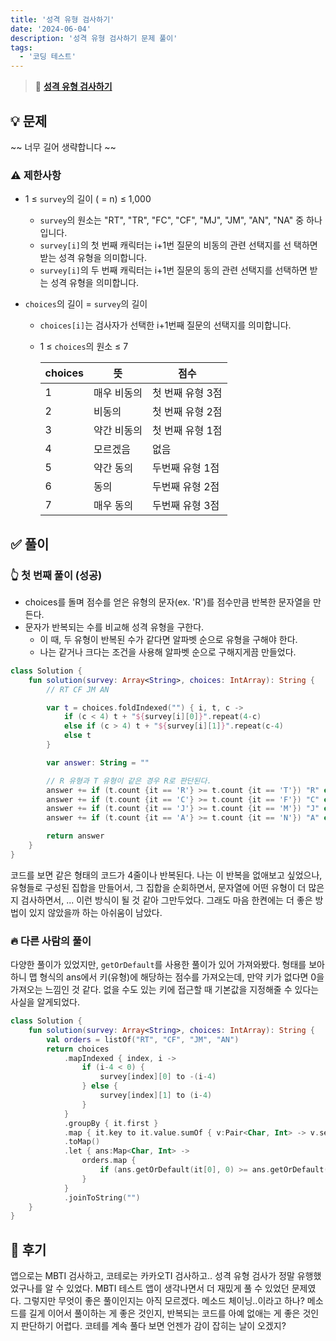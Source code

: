 ```yaml
---
title: '성격 유형 검사하기'
date: '2024-06-04'
description: '성격 유형 검사하기 문제 풀이'
tags:
  - '코딩 테스트'
---
```


> 📍 [**성격 유형 검사하기**](https://school.programmers.co.kr/learn/courses/30/lessons/118666)

## 💡 문제

~~ 너무 길어 생략합니다 ~~

### ⚠️ 제한사항

- 1 ≤ `survey`의 길이 ( = n) ≤ 1,000
  - `survey`의 원소는 "RT", "TR", "FC", "CF", "MJ", "JM", "AN", "NA" 중 하나입니다.
  - `survey[i]`의 첫 번째 캐릭터는 i+1번 질문의 비동의 관련 선택지를 선 택하면 받는 성격 유형을 의미합니다.
  - `survey[i]`의 두 번째 캐릭터는 i+1번 질문의 동의 관련 선택지를 선택하면 받는 성격 유형을 의미합니다.
- `choices`의 길이 = `survey`의 길이

  - `choices[i]`는 검사자가 선택한 i+1번째 질문의 선택지를 의미합니다.
  - 1 ≤ `choices`의 원소 ≤ 7

    choices | 뜻 | 점수
    -- | -- | --
    1 | 매우 비동의 | 첫 번째 유형 3점
    2 | 비동의 | 첫 번째 유형 2점
    3 | 약간 비동의 | 첫 번째 유형 1점
    4 | 모르겠음 | 없음
    5 | 약간 동의 | 두번째 유형 1점
    6 | 동의 | 두번째 유형 2점
    7 | 매우 동의 | 두번째 유형 3점

## ✅ 풀이

### 👆 첫 번째 풀이 (성공)

- choices를 돌며 점수를 얻은 유형의 문자(ex. 'R')를 점수만큼 반복한 문자열을 만든다.
- 문자가 반복되는 수를 비교해 성격 유형을 구한다.
  - 이 때, 두 유형이 반복된 수가 같다면 알파벳 순으로 유형을 구해야 한다.
  - 나는 같거나 크다는 조건을 사용해 알파벳 순으로 구해지게끔 만들었다. 

```kotlin
class Solution {
    fun solution(survey: Array<String>, choices: IntArray): String {
        // RT CF JM AN

        var t = choices.foldIndexed("") { i, t, c ->
            if (c < 4) t + "${survey[i][0]}".repeat(4-c)
            else if (c > 4) t + "${survey[i][1]}".repeat(c-4)
            else t            
        }

        var answer: String = ""

		// R 유형과 T 유형이 같은 경우 R로 판단된다.
        answer += if (t.count {it == 'R'} >= t.count {it == 'T'}) "R" else "T"
        answer += if (t.count {it == 'C'} >= t.count {it == 'F'}) "C" else "F"
        answer += if (t.count {it == 'J'} >= t.count {it == 'M'}) "J" else "M"
        answer += if (t.count {it == 'A'} >= t.count {it == 'N'}) "A" else "N"

        return answer
    }
}
```

코드를 보면 같은 형태의 코드가 4줄이나 반복된다. 나는 이 반복을 없애보고 싶었으나, 유형들로 구성된 집합을 만들어서, 그 집합을 순회하면서, 문자열에 어떤 유형이 더 많은지 검사하면서, ... 이런 방식이 될 것 같아 그만두었다. 그래도 마음 한켠에는 더 좋은 방법이 있지 않았을까 하는 아쉬움이 남았다.

### 🔥 다른 사람의 풀이

다양한 풀이가 있었지만, `getOrDefault`를 사용한 풀이가 있어 가져와봤다. 형태를 보아하니 맵 형식의 ans에서 키(유형)에 해당하는 점수를 가져오는데, 만약 키가 없다면 0을 가져오는 느낌인 것 같다. 없을 수도 있는 키에 접근할 때 기본값을 지정해줄 수 있다는 사실을 알게되었다. 

```kotlin
class Solution {
    fun solution(survey: Array<String>, choices: IntArray): String {
        val orders = listOf("RT", "CF", "JM", "AN")
        return choices
            .mapIndexed { index, i ->
                if (i-4 < 0) {
                    survey[index][0] to -(i-4)
                } else {
                    survey[index][1] to (i-4)
                }
            }
            .groupBy { it.first }
            .map { it.key to it.value.sumOf { v:Pair<Char, Int> -> v.second } }
            .toMap()
            .let { ans:Map<Char, Int> ->
                orders.map {
                    if (ans.getOrDefault(it[0], 0) >= ans.getOrDefault(it[1], 0)) it[0] else it[1]
                }
            }
            .joinToString("")
    }
}
```

## 💭 후기

앱으로는 MBTI 검사하고, 코테로는 카카오TI 검사하고.. 성격 유형 검사가 정말 유행했었구나를 알 수 있었다. MBTI 테스트 앱이 생각나면서 더 재밌게 풀 수 있었던 문제였다. 그렇지만 무엇이 좋은 풀이인지는 아직 모르겠다. 메소드 체이닝..이라고 하나? 메소드를 길게 이어서 풀이하는 게 좋은 것인지, 반복되는 코드를 아예 없애는 게 좋은 것인지 판단하기 어렵다. 코테를 계속 풀다 보면 언젠가 감이 잡히는 날이 오겠지? 

